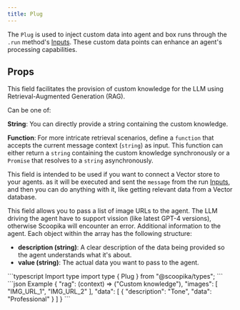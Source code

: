 ```yaml
---
title: Plug
---
```


The `Plug` is used to inject custom data into agent and box runs through the `.run` method's [Inputs](/api-reference/inputs). These custom data points can enhance an agent's processing capabilities.

## Props

<ParamField path="rag" type="string | function">
  This field facilitates the provision of custom knowledge for the LLM using Retrieval-Augmented Generation (RAG).

  Can be one of:

  **String**: You can directly provide a string containing the custom knowledge.

  **Function**: For more intricate retrieval scenarios, define a `function` that accepts the current message context (`string`) as input. This function can either return a `string` containing the custom knowledge synchronously or a `Promise` that resolves to a `string` asynchronously.

  This field is intended to be used if you want to connect a Vector store to your agents. as it will be executed and sent the `message` from the run [Inputs](/api-reference/inputs), and then you can do anything with it, like getting relevant data from a Vector database.
</ParamField>

<ParamField path="images" type="string array">
  This field allows you to pass a list of image URLs to the agent. The LLM driving the agent have to support vission (like latest GPT-4 versions), otherwise Scoopika will encounter an error.
</ParamField>

<ParamField path="data" type="PlugData array">
  Additional information to the agent. Each object within the array has the following structure:

  - **description (string)**: A clear description of the data being provided so the agent understands what it's about.
  - **value (string)**: The actual data you want to pass to the agent.
</ParamField>

<RequestExample>
```typescript Import type
import type { Plug } from "@scoopika/types";
```
</RequestExample>

<ResponseExample>
```json Example
{
	"rag": (context) => ("Custom knowledge"),
	"images": [ "IMG_URL_1", "IMG_URL_2" ],
	"data": [
		{
			"description": "Tone",
			"data": "Professional"
		}
	]
}
```
</ResponseExample>